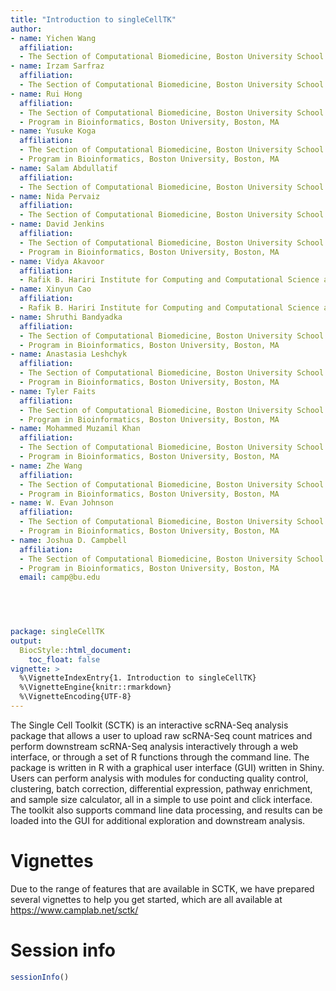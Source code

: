 ```yaml
---
title: "Introduction to singleCellTK"
author:
- name: Yichen Wang
  affiliation: 
  - The Section of Computational Biomedicine, Boston University School of Medicine, Boston, MA
- name: Irzam Sarfraz
  affiliation: 
  - The Section of Computational Biomedicine, Boston University School of Medicine, Boston, MA  
- name: Rui Hong
  affiliation: 
  - The Section of Computational Biomedicine, Boston University School of Medicine, Boston, MA
  - Program in Bioinformatics, Boston University, Boston, MA
- name: Yusuke Koga
  affiliation: 
  - The Section of Computational Biomedicine, Boston University School of Medicine, Boston, MA
  - Program in Bioinformatics, Boston University, Boston, MA
- name: Salam Abdullatif
  affiliation: 
  - The Section of Computational Biomedicine, Boston University School of Medicine, Boston, MA
- name: Nida Pervaiz
  affiliation: 
  - The Section of Computational Biomedicine, Boston University School of Medicine, Boston, MA
- name: David Jenkins
  affiliation: 
  - The Section of Computational Biomedicine, Boston University School of Medicine, Boston, MA
  - Program in Bioinformatics, Boston University, Boston, MA
- name: Vidya Akavoor
  affiliation: 
  - Rafik B. Hariri Institute for Computing and Computational Science and Engineering, Boston University, Boston, MA
- name: Xinyun Cao
  affiliation: 
  - Rafik B. Hariri Institute for Computing and Computational Science and Engineering, Boston University, Boston, MA
- name: Shruthi Bandyadka
  affiliation: 
  - The Section of Computational Biomedicine, Boston University School of Medicine, Boston, MA
  - Program in Bioinformatics, Boston University, Boston, MA
- name: Anastasia Leshchyk
  affiliation: 
  - The Section of Computational Biomedicine, Boston University School of Medicine, Boston, MA
  - Program in Bioinformatics, Boston University, Boston, MA
- name: Tyler Faits
  affiliation: 
  - The Section of Computational Biomedicine, Boston University School of Medicine, Boston, MA
  - Program in Bioinformatics, Boston University, Boston, MA
- name: Mohammed Muzamil Khan
  affiliation:
  - The Section of Computational Biomedicine, Boston University School of Medicine, Boston, MA
  - Program in Bioinformatics, Boston University, Boston, MA
- name: Zhe Wang
  affiliation: 
  - The Section of Computational Biomedicine, Boston University School of Medicine, Boston, MA
  - Program in Bioinformatics, Boston University, Boston, MA
- name: W. Evan Johnson
  affiliation: 
  - The Section of Computational Biomedicine, Boston University School of Medicine, Boston, MA
  - Program in Bioinformatics, Boston University, Boston, MA
- name: Joshua D. Campbell
  affiliation: 
  - The Section of Computational Biomedicine, Boston University School of Medicine, Boston, MA
  - Program in Bioinformatics, Boston University, Boston, MA
  email: camp@bu.edu  
  
  



package: singleCellTK
output: 
  BiocStyle::html_document:
    toc_float: false
vignette: >
  %\VignetteIndexEntry{1. Introduction to singleCellTK}
  %\VignetteEngine{knitr::rmarkdown}
  %\VignetteEncoding{UTF-8}
---
```


The Single Cell Toolkit (SCTK) is an interactive scRNA-Seq analysis package that
allows a user to upload raw scRNA-Seq count matrices and perform downstream
scRNA-Seq analysis interactively through a web interface, or through a set of
R functions through the command line. The package is written in R with a
graphical user interface (GUI) written in Shiny. Users can perform analysis with
modules for conducting quality control, clustering, batch correction, differential
expression, pathway enrichment, and sample size calculator, all in a simple to
use point and click interface. The toolkit also supports command line data
processing, and results can be loaded into the GUI for additional exploration
and downstream analysis.

# Vignettes

Due to the range of features that are available in SCTK, we have prepared several 
vignettes to help you get started, which are all available at [https://www.camplab.net/sctk/](https://www.camplab.net/sctk/)

# Session info {.unnumbered}

```r
sessionInfo()
```
